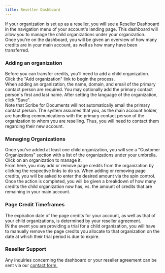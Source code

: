 ```yaml
---
title: Reseller Dashboard
---
```



If your organization is set up as a reseller, you will see a Reseller Dashboard in the navigation menu of your account's landing page. This dashboard will allow you to manage the child organizations under your organization.  
Once you're on the dashboard, you will be given an overview of how many credits are in your main account, as well as how many have been transferred.

### Adding an organization

Before you can transfer credits, you'll need to add a child organization. Click the "Add organization" link to begin the process.  
When adding an organization, the name, domain, and email of the primary contact person are required. You may optionally add the primary contact person's first and last name. After setting the language of the organization, click "Save".  
Note that Scribe for Documents will not automatically email the primary contact person. The system assumes that you, as the main account holder, are handling communications with the primary contact person of the organization to whom you are reselling. Thus, you will need to contact them regarding their new account.

### Managing Organizations

Once you've added at least one child organization, you will see a "Customer Organizations" section with a list of the organizations under your umbrella. Click on an organization to manage it.   
From here, you may add or remove page credits from the organization by clicking the respective links to do so. When adding or removing page credits, you will be asked to enter the desired amount via the spin control. Once the action is completed, you will be given a breakdown of how many credits the child organization now has, vs. the amount of credits that are remaining in your main account.  

### Page Credit Timeframes

The expiration date of the page credits for your account, as well as that of your child organizations, is determined by your reseller agreement.  
IN the event you are providing a trial for a child organization, you will have to manually remove the page credits you allocate to that organization on the date at which their trial period is due to expire.

### Reseller Support

Any inquiries concerning the dashboard or your reseller agreement can be sent via our [contact form.](https://pneumasolutions.com/contact/)